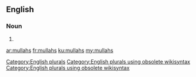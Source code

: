 ==English==

===Noun===
{{head|en}}

# {{plural of|mullah}}

[[Category:English plurals]][[Category:English plurals using obsolete wikisyntax]][[Category:English plurals using obsolete wikisyntax]]

[[ar:mullahs]]
[[fr:mullahs]]
[[ku:mullahs]]
[[my:mullahs]]